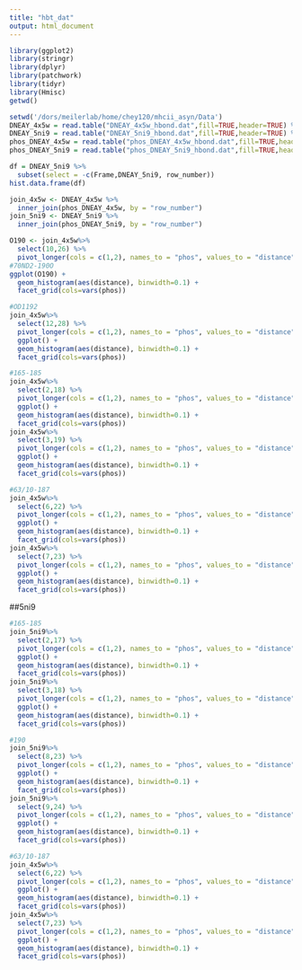 ```yaml
---
title: "hbt_dat"
output: html_document
---
```


```r
library(ggplot2)
library(stringr)
library(dplyr)
library(patchwork)
library(tidyr)
library(Hmisc)
getwd()
```

```r
setwd('/dors/meilerlab/home/chey120/mhcii_asyn/Data')
DNEAY_4x5w = read.table("DNEAY_4x5w_hbond.dat",fill=TRUE,header=TRUE) %>% mutate(row_number= 1:n())
DNEAY_5ni9 = read.table("DNEAY_5ni9_hbond.dat",fill=TRUE,header=TRUE) %>% mutate(row_number= 1:n())
phos_DNEAY_4x5w = read.table("phos_DNEAY_4x5w_hbond.dat",fill=TRUE,header = TRUE) %>% mutate(row_number= 1:n())
phos_DNEAY_5ni9 = read.table("phos_DNEAY_5ni9_hbond.dat",fill=TRUE,header = TRUE) %>% mutate(row_number= 1:n())
```

```r
df = DNEAY_5ni9 %>% 
  subset(select = -c(Frame,DNEAY_5ni9, row_number))
hist.data.frame(df)
```

```r
join_4x5w <- DNEAY_4x5w %>%
  inner_join(phos_DNEAY_4x5w, by = "row_number")
join_5ni9 <- DNEAY_5ni9 %>%
  inner_join(phos_DNEAY_5ni9, by = "row_number")
```

```r
O190 <- join_4x5w%>%
  select(10,26) %>% 
  pivot_longer(cols = c(1,2), names_to = "phos", values_to = "distance")
#70ND2-190O
ggplot(O190) + 
  geom_histogram(aes(distance), binwidth=0.1) + 
  facet_grid(cols=vars(phos))
```

```r
#OD1192
join_4x5w%>%
  select(12,28) %>% 
  pivot_longer(cols = c(1,2), names_to = "phos", values_to = "distance")%>%
  ggplot() + 
  geom_histogram(aes(distance), binwidth=0.1) + 
  facet_grid(cols=vars(phos))
```

```r
#165-185
join_4x5w%>%
  select(2,18) %>% 
  pivot_longer(cols = c(1,2), names_to = "phos", values_to = "distance")%>%
  ggplot() + 
  geom_histogram(aes(distance), binwidth=0.1) + 
  facet_grid(cols=vars(phos))
join_4x5w%>%
  select(3,19) %>% 
  pivot_longer(cols = c(1,2), names_to = "phos", values_to = "distance")%>%
  ggplot() + 
  geom_histogram(aes(distance), binwidth=0.1) + 
  facet_grid(cols=vars(phos))
```

```r
#63/10-187
join_4x5w%>%
  select(6,22) %>% 
  pivot_longer(cols = c(1,2), names_to = "phos", values_to = "distance")%>%
  ggplot() + 
  geom_histogram(aes(distance), binwidth=0.1) + 
  facet_grid(cols=vars(phos))
join_4x5w%>%
  select(7,23) %>% 
  pivot_longer(cols = c(1,2), names_to = "phos", values_to = "distance")%>%
  ggplot() + 
  geom_histogram(aes(distance), binwidth=0.1) + 
  facet_grid(cols=vars(phos))
```
##5ni9
```r
#165-185
join_5ni9%>%
  select(2,17) %>% 
  pivot_longer(cols = c(1,2), names_to = "phos", values_to = "distance")%>%
  ggplot() + 
  geom_histogram(aes(distance), binwidth=0.1) + 
  facet_grid(cols=vars(phos))
join_5ni9%>%
  select(3,18) %>% 
  pivot_longer(cols = c(1,2), names_to = "phos", values_to = "distance")%>%
  ggplot() + 
  geom_histogram(aes(distance), binwidth=0.1) + 
  facet_grid(cols=vars(phos))
```

```r
#190
join_5ni9%>%
  select(8,23) %>% 
  pivot_longer(cols = c(1,2), names_to = "phos", values_to = "distance")%>%
  ggplot() + 
  geom_histogram(aes(distance), binwidth=0.1) + 
  facet_grid(cols=vars(phos))
join_5ni9%>%
  select(9,24) %>% 
  pivot_longer(cols = c(1,2), names_to = "phos", values_to = "distance")%>%
  ggplot() + 
  geom_histogram(aes(distance), binwidth=0.1) + 
  facet_grid(cols=vars(phos))
```

```r
#63/10-187
join_4x5w%>%
  select(6,22) %>% 
  pivot_longer(cols = c(1,2), names_to = "phos", values_to = "distance")%>%
  ggplot() + 
  geom_histogram(aes(distance), binwidth=0.1) + 
  facet_grid(cols=vars(phos))
join_4x5w%>%
  select(7,23) %>% 
  pivot_longer(cols = c(1,2), names_to = "phos", values_to = "distance")%>%
  ggplot() + 
  geom_histogram(aes(distance), binwidth=0.1) + 
  facet_grid(cols=vars(phos))
```
